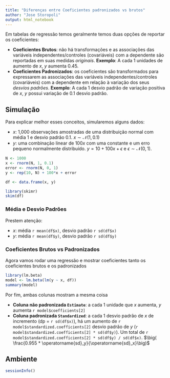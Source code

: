 ```yaml
---
title: "Diferenças entre Coeficientes padronizados vs brutos"
author: "Jose Storopoli"
output: html_notebook
---
```


Em tabelas de regressão temos geralmente temos duas opções de reportar os coeficientes:

* **Coeficientes Brutos**: não há transformações e as associações das variáveis independentes/controles (covariáveis) com a dependente são reportadas em suas medidas *originais*. **Exemplo**: A cada 1 unidades de aumento de $x$, $y$ aumenta 0.45.
* **Coeficientes Padronizados**: os coeficientes são transformados para expressarem as associações das variáveis independentes/controles (covariáveis) com a dependente em relação à variação dos seus *desvios padrões*. **Exemplo**: A cada 1 desvio padrão de variação positiva de $x$, $y$ possui variação de 0.1 desvio padrão.

## Simulação

Para explicar melhor esses conceitos, simularemos alguns dados:

* $x$: 1,000 observações amostradas de uma distribuição normal com média 1 e desvio padrão 0.1. $x \sim \mathcal{N} (1, 0.1)$
* $y$: uma combinação linear de $100x$ com uma constante e um erro pequeno normalmente distribuído. $y = 10 + 100x + \epsilon$ e $\epsilon \sim \mathcal{N} (0, 1)$.


```r
N <- 1000
x <- rnorm(N, 1, 0.1)
error <- rnorm(N, 0, 1)
y <- rep(10, N) + 100*x + error

df <- data.frame(x, y)
```


```r
library(skimr)
skim(df)
```


### Média e Desvio Padrões

Prestem atenção:

* $x$: média `r mean(df$x)`, desvio padrão `r sd(df$x)`
* $y$: média `r mean(df$y)`, desvio padrão `r sd(df$y)`

### Coeficientes Brutos vs Padronizados

Agora vamos rodar uma regressão e mostrar coeficientes tanto os coeficientes brutos e os padronizados

```r
library(lm.beta)
model <- lm.beta(lm(y ~ x, df))
summary(model)
```

Por fim, ambas colunas mostram a mesma coisa

* **Coluna não padronizada `Estimate`**: a cada 1 unidade que $x$ aumenta, $y$ aumenta `r model$coefficients[2]`
* **Coluna padronizada `Standardized`**: a cada 1 desvio padrão de $x$ de incremento (dp = `r sd(df$x)`), há um aumento de `r model$standardized.coefficients[2]` desvio padrão de $y$ (`r model$standardized.coefficients[2] * sd(df$y)`). Um total de `r model$standardized.coefficients[2] * sd(df$y) / sd(df$x)`.
$\big( \frac{0.955 * \operatorname{sd}_y}{\operatorname{sd}_x}\big)$

## Ambiente

```r
sessionInfo()
```

